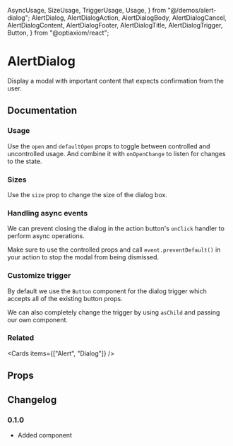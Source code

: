   AsyncUsage,
  SizeUsage,
  TriggerUsage,
  Usage,
} from "@/demos/alert-dialog";
  AlertDialog,
  AlertDialogAction,
  AlertDialogBody,
  AlertDialogCancel,
  AlertDialogContent,
  AlertDialogFooter,
  AlertDialogTitle,
  AlertDialogTrigger,
  Button,
} from "@optiaxiom/react";

# AlertDialog

Display a modal with important content that expects confirmation from the user.

## Documentation

### Usage

Use the `open` and `defaultOpen` props to toggle between controlled and uncontrolled usage. And combine it with `onOpenChange` to listen for changes to the state.

<Demo component={Usage} />

### Sizes

Use the `size` prop to change the size of the dialog box.

<Demo component={SizeUsage} meta="/size={size}/" />

### Handling async events

We can prevent closing the dialog in the action button's `onClick` handler to perform async operations.

Make sure to use the controlled props and call `event.preventDefault()` in your action to stop the modal from being dismissed.

<Demo component={AsyncUsage} />

### Customize trigger

By default we use the `Button` component for the dialog trigger which accepts all of the existing button props.

We can also completely change the trigger by using `asChild` and passing our own component.

<Demo component={TriggerUsage} />

### Related

<Cards items={["Alert", "Dialog"]} />

## Props

<PropsTable component={AlertDialog} />

<PropsTable component={AlertDialogTrigger} />

<PropsTable component={AlertDialogContent} />

<PropsTable component={AlertDialogTitle} />

<PropsTable component={AlertDialogBody} />

<PropsTable component={AlertDialogFooter} />

<PropsTable component={AlertDialogCancel} />

<PropsTable component={AlertDialogAction} />

## Changelog

### 0.1.0

- Added component
